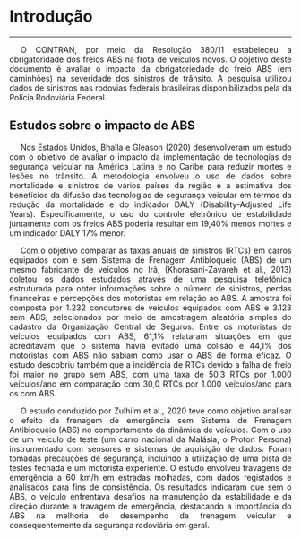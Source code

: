 <style>
p {
  text-align: justify;  
  text-indent: 20px;   
}
</style>  

# Introdução    
***  


<p>O CONTRAN, por meio da Resolução 380/11 estabeleceu a obrigatoridade dos freios ABS na frota de veículos novos. O objetivo deste documento é avaliar o impacto da obrigatoriedade do freio ABS (em caminhões) na severidade dos sinistros de trânsito. A pesquisa utilizou dados de sinistros nas rodovias federais brasileiras disponibilizados pela da Polícia Rodoviária Federal. 

## Estudos sobre o impacto de ABS  

<p>Nos Estados Unidos, Bhalla e Gleason (2020) desenvolveram um estudo com o objetivo de avaliar o impacto da implementação de tecnologias de segurança veicular na América Latina e no Caribe para reduzir mortes e lesões no trânsito. A metodologia envolveu o uso de dados sobre mortalidade e sinistros de vários países da região e a estimativa dos benefícios da difusão das tecnologias de segurança veicular em termos da redução da mortalidade e do indicador DALY (Disability-Adjusted Life Years). Especificamente, o uso do controle eletrônico de estabilidade juntamente com os freios ABS poderia resultar em 19,40% menos mortes e um indicador DALY 17% menor. 

<p>Com o objetivo comparar as taxas anuais de sinistros (RTCs) em carros  equipados com e sem Sistema de Frenagem Antibloqueio (ABS) de um mesmo fabricante de veículos no Irã, (Khorasani-Zavareh et al., 2013) coletou os dados estudados através de uma pesquisa telefônica estruturada para obter informações sobre o número de sinistros, perdas financeiras e percepções dos motoristas em relação ao ABS. A amostra foi composta por 1.232 condutores de veículos equipados com ABS e 3.123 sem ABS, selecionados por meio de amostragem aleatória simples do cadastro da Organização Central de Seguros. Entre os motoristas de veículos equipados com ABS, 61,1% relataram situações em que acreditavam que o sistema havia evitado uma colisão e 44,1% dos motoristas com ABS não sabiam como usar o ABS de forma eficaz. O estudo descobriu também que a incidência de RTCs devido a falha de freio foi maior no grupo sem ABS, com uma taxa de 50,3 RTCs por 1.000 veículos/ano em comparação com 30,0 RTCs por 1.000 veículos/ano para os com ABS.  

<p>O estudo conduzido por Zulhilm et al., 2020 teve como objetivo analisar o efeito da frenagem de emergência sem Sistema de Frenagem Antibloqueio (ABS) no comportamento da dinâmica de veículos. Com o uso de um veículo de teste (um carro nacional da Malásia, o Proton Persona) instrumentado com sensores e sistemas de aquisição de dados. Foram tomadas precauções de segurança, incluindo a utilização de uma pista de testes fechada e um motorista experiente. O estudo envolveu travagens de emergência a 60 km/h em estradas molhadas, com dados registados e analisados para fins de consistência. Os resultados indicaram que sem o ABS, o veículo enfrentava desafios na manutenção da estabilidade e da direção durante a travagem de emergência, destacando a importância do ABS na melhoria do desempenho da frenagem veicular e consequentemente da segurança rodoviária em geral.  

